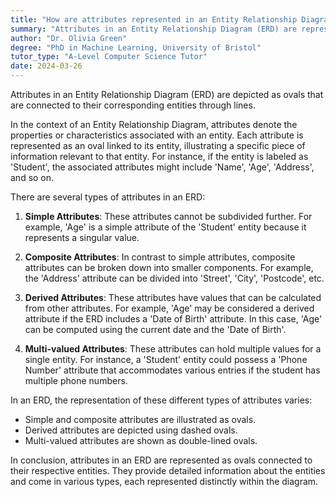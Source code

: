 ```yaml
---
title: "How are attributes represented in an Entity Relationship Diagram?"
summary: "Attributes in an Entity Relationship Diagram (ERD) are represented as ovals connected to their respective entities."
author: "Dr. Olivia Green"
degree: "PhD in Machine Learning, University of Bristol"
tutor_type: "A-Level Computer Science Tutor"
date: 2024-03-26
---
```


Attributes in an Entity Relationship Diagram (ERD) are depicted as ovals that are connected to their corresponding entities through lines.

In the context of an Entity Relationship Diagram, attributes denote the properties or characteristics associated with an entity. Each attribute is represented as an oval linked to its entity, illustrating a specific piece of information relevant to that entity. For instance, if the entity is labeled as 'Student', the associated attributes might include 'Name', 'Age', 'Address', and so on.

There are several types of attributes in an ERD:

1. **Simple Attributes**: These attributes cannot be subdivided further. For example, 'Age' is a simple attribute of the 'Student' entity because it represents a singular value.

2. **Composite Attributes**: In contrast to simple attributes, composite attributes can be broken down into smaller components. For example, the 'Address' attribute can be divided into 'Street', 'City', 'Postcode', etc.

3. **Derived Attributes**: These attributes have values that can be calculated from other attributes. For example, 'Age' may be considered a derived attribute if the ERD includes a 'Date of Birth' attribute. In this case, 'Age' can be computed using the current date and the 'Date of Birth'.

4. **Multi-valued Attributes**: These attributes can hold multiple values for a single entity. For instance, a 'Student' entity could possess a 'Phone Number' attribute that accommodates various entries if the student has multiple phone numbers.

In an ERD, the representation of these different types of attributes varies:

- Simple and composite attributes are illustrated as ovals.
- Derived attributes are depicted using dashed ovals.
- Multi-valued attributes are shown as double-lined ovals.

In conclusion, attributes in an ERD are represented as ovals connected to their respective entities. They provide detailed information about the entities and come in various types, each represented distinctly within the diagram.
    
